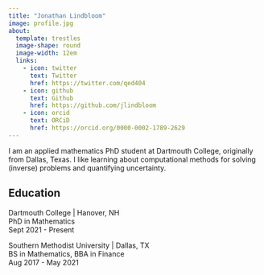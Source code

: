 ```yaml
---
title: "Jonathan Lindbloom"
image: profile.jpg
about:
  template: trestles
  image-shape: round
  image-width: 12em
  links:
    - icon: twitter
      text: Twitter
      href: https://twitter.com/qed404
    - icon: github
      text: Github
      href: https://github.com/jlindbloom
    - icon: orcid
      text: ORCiD
      href: https://orcid.org/0000-0002-1789-2629
---
```


I am an applied mathematics PhD student at Dartmouth College, originally from Dallas, Texas. I like learning about computational methods for solving (inverse) problems and quantifying uncertainty.

## Education

Dartmouth College | Hanover, NH  
PhD in Mathematics  
Sept 2021 - Present

Southern Methodist University | Dallas, TX  
BS in Mathematics, BBA in Finance  
Aug 2017 - May 2021

